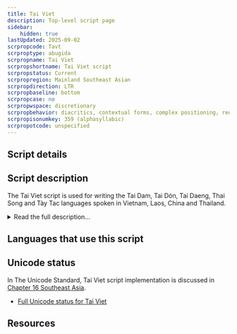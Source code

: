 ```yaml
---
title: Tai Viet
description: Top-level script page
sidebar:
    hidden: true
lastUpdated: 2025-09-02
scrpropcode: Tavt
scrproptype: abugida
scrpropname: Tai Viet
scrpropshortname: Tai Viet script
scrpropstatus: Current
scrpropregion: Mainland Southeast Asian
scrpropdirection: LTR
scrpropbaseline: bottom
scrpropcase: no
scrpropwspace: discretionary
scrpropbehavior: diacritics, contextual forms, complex positioning, reordering, split graphs, required ligatures
scrpropisonumkey: 359 (alphasyllabic)
scrpropotcode: unspecified
---
```



## Script details

<ScriptDetails />

## Script description

The Tai Viet script is used for writing the Tai Dam, Tai Dón, Tai Daeng, Thai Song and Tày Tac languages spoken in Vietnam, Laos, China and Thailand.

<details>
<summary>Read the full description...</summary>Speakers of these languages are also found in the United States, Australia and France. There is significant variation in the orthographic conventions of the Tai languages, as well as in their phonologies, which in turn impacts the orthography. However, a unified, standardized version of the script, with an agreed upon core set of characters, was developed at a UNESCO-sponsored workshop in 2006, and subsequently accepted for encoding in The Unicode Standard.

The script is an abugida. Consonants do not contain an inherent vowel; vowels must be written explicitly. Vowel marks may appear above, below, before or after a syllable's initial consonant. A written syllable therefore consists minimally of a consonant and a vowel. Optionally it may also contain a final consonant. There are two series of consonants, indicating high and low tone class. The Tai Viet script employs Latin punctuation as well as three non-alphabetic signs to indicate word repetition or a section break. It also uses two ligatures which may serve to disambiguate between homophonous words.

Traditionally, tone was only partially marked in the orthography. As in other Tai languages, tones were divided into two sets of three, and the appropriate selection of consonants from the high or low series indicated which set of tones the syllable belonged to. The reader had to determine the exact tone from context. However, around the 1970s, two different tone marking systems developed simultaneously in Vietnam and the United States; the concurrent use of both these systems is seen to be disadvantageous but, for the time being, unavoidable. There is no standard order for sorting characters. Some users have modified the order employed by the Lao script, others, the Vietnamese.

Little is known about the origin of the Tai Viet script. It appears to have been derived from the Thai script around  the 16th century, which is in turn of Khmer, and ultimately Brahmic, origin.

Please note that, although the Tai Viet script does exhibit reordering behaviour, that reordering is not typically reflected in software implementations. See [Syllable Structure and Reordering in Tai Viet](https://scriptsource.org/entry/ca53syu3cl) or [Reordering and Data Storage Order](https://scriptsource.org/entry/l5bvp27v3r) for more details.
</details>

## Languages that use this script

<WsList script='Tavt' wsMax='5' />

## Unicode status

In The Unicode Standard, Tai Viet script implementation is discussed in [Chapter 16 Southeast Asia](http://www.unicode.org/versions/latest/ch16.pdf).

- [Full Unicode status for Tai Viet](/scrlang/unicode/tavt-unicode)



## Resources

<ScriptResources detailSummary='seemore' />

